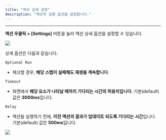 ```yaml
---
title: "액션 상세 설정"
description: "액션의 실행 옵션을 설정합니다."
---
```


---

**액션 우클릭 > \[Settings\]** 버튼을 눌러 액션 상세 옵션을 설정할 수 있습니다.

<img src="/assets/write/action-settings/action-settings.png" />

상세 옵션은 다음과 같습니다.

`Optional Run`

- 체크할 경우, **해당 스텝이 실패해도 재생을 계속합니다**.

`Timeout`

- 화면에서 **해당 요소가 나타날 때까지 기다리는 시간의 허용치입니다**. 기본(default) 값은 **3000ms**입니다.

`Delay`

- 액션을 실행하기 전에, **이전 액션의 결과가 업데이트 되도록 기다리는 시간**입니다. 기본(default) 값은 **500ms**입니다.

<img src="/assets/write/action-settings/action-settings-panel.png" />
